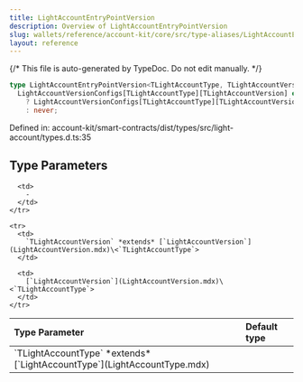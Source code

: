 ```yaml
---
title: LightAccountEntryPointVersion
description: Overview of LightAccountEntryPointVersion
slug: wallets/reference/account-kit/core/src/type-aliases/LightAccountEntryPointVersion
layout: reference
---
```


{/* This file is auto-generated by TypeDoc. Do not edit manually. */}

```ts
type LightAccountEntryPointVersion<TLightAccountType, TLightAccountVersion> =
  LightAccountVersionConfigs[TLightAccountType][TLightAccountVersion] extends LightAccountVersionConfig
    ? LightAccountVersionConfigs[TLightAccountType][TLightAccountVersion]["entryPointVersion"]
    : never;
```

Defined in: account-kit/smart-contracts/dist/types/src/light-account/types.d.ts:35

## Type Parameters

<table>
  <thead>
    <tr>
      <th align="left">Type Parameter</th>
      <th align="left">Default type</th>
    </tr>
  </thead>

  <tbody>
    <tr>
      <td>
        `TLightAccountType` *extends* [`LightAccountType`](LightAccountType.mdx)
      </td>

      <td>
        ‐
      </td>
    </tr>

    <tr>
      <td>
        `TLightAccountVersion` *extends* [`LightAccountVersion`](LightAccountVersion.mdx)\<`TLightAccountType`>
      </td>

      <td>
        [`LightAccountVersion`](LightAccountVersion.mdx)\<`TLightAccountType`>
      </td>
    </tr>

  </tbody>
</table>
